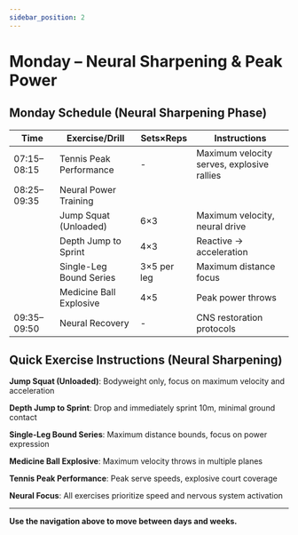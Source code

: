 ```yaml
---
sidebar_position: 2
---
```



<WorkoutNav weekNumber={10} />

# Monday – Neural Sharpening & Peak Power

## Monday Schedule (Neural Sharpening Phase)

| Time | Exercise/Drill | Sets×Reps | Instructions |
|------|---------------|-----------|--------------|
| 07:15–08:15 | Tennis Peak Performance | - | Maximum velocity serves, explosive rallies |
| 08:25–09:35 | Neural Power Training | | |
| | Jump Squat (Unloaded) | 6×3 | Maximum velocity, neural drive |
| | Depth Jump to Sprint | 4×3 | Reactive → acceleration |
| | Single-Leg Bound Series | 3×5 per leg | Maximum distance focus |
| | Medicine Ball Explosive | 4×5 | Peak power throws |
| 09:35–09:50 | Neural Recovery | - | CNS restoration protocols |

## Quick Exercise Instructions (Neural Sharpening)

**Jump Squat (Unloaded)**: Bodyweight only, focus on maximum velocity and acceleration

**Depth Jump to Sprint**: Drop and immediately sprint 10m, minimal ground contact

**Single-Leg Bound Series**: Maximum distance bounds, focus on power expression

**Medicine Ball Explosive**: Maximum velocity throws in multiple planes

**Tennis Peak Performance**: Peak serve speeds, explosive court coverage

**Neural Focus**: All exercises prioritize speed and nervous system activation

---

**Use the navigation above to move between days and weeks.**
